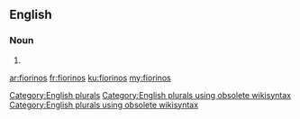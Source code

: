 ==English==

===Noun===
{{head|en}}

# {{plural of|fiorino}}

[[Category:English plurals]][[Category:English plurals using obsolete wikisyntax]][[Category:English plurals using obsolete wikisyntax]]

[[ar:fiorinos]]
[[fr:fiorinos]]
[[ku:fiorinos]]
[[my:fiorinos]]